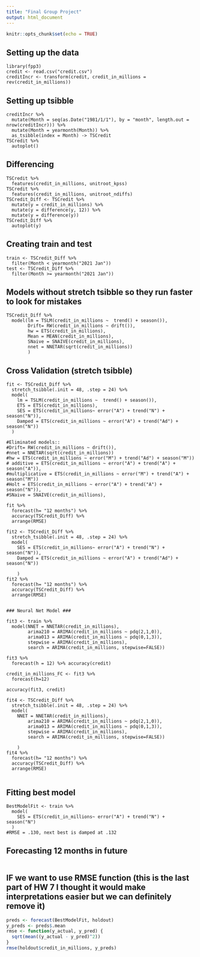 ```yaml
---
title: "Final Group Project"
output: html_document
---
```


```r
knitr::opts_chunk$set(echo = TRUE)
```

## Setting up the data

```r-
library(fpp3)
credit <- read.csv("credit.csv")
creditIncr <- transform(credit, credit_in_millions = rev(credit_in_millions))
```

## Setting up tsibble

```r-
creditIncr %>% 
  mutate(Month = seq(as.Date("1981/1/1"), by = "month", length.out = nrow(creditIncr))) %>%
  mutate(Month = yearmonth(Month)) %>% 
  as_tsibble(index = Month) -> TSCredit
TSCredit %>% 
  autoplot()
```

## Differencing

```r-
TSCredit %>%
  features(credit_in_millions, unitroot_kpss)
TSCredit %>%
  features(credit_in_millions, unitroot_ndiffs)
TSCredit_Diff <- TSCredit %>%
  mutate(y = credit_in_millions) %>% 
  mutate(y = difference(y, 12)) %>% 
  mutate(y = difference(y))
TSCredit_Diff %>% 
  autoplot(y)
```

## Creating train and test

```r-
train <- TSCredit_Diff %>% 
  filter(Month < yearmonth("2021 Jan"))
test <- TSCredit_Diff %>% 
  filter(Month >= yearmonth("2021 Jan"))
```

## Models without stretch tsibble so they run faster to look for mistakes

```r-
TSCredit_Diff %>% 
  model(lm = TSLM(credit_in_millions ~  trend() + season()),
        Drift= RW(credit_in_millions ~ drift()),
        hw = ETS(credit_in_millions),
        Mean = MEAN(credit_in_millions),
        SNaive = SNAIVE(credit_in_millions),
        nnet = NNETAR(sqrt(credit_in_millions))
        )
```

## Cross Validation (stretch tsibble)

```r-
fit <- TSCredit_Diff %>% 
  stretch_tsibble(.init = 48, .step = 24) %>% 
  model(
    lm = TSLM(credit_in_millions ~  trend() + season()),
    ETS = ETS(credit_in_millions),
    SES = ETS(credit_in_millions~ error("A") + trend("N") + season("N")),
    Damped = ETS(credit_in_millions ~ error("A") + trend("Ad") + season("N"))
  )

#Eliminated models::
#Drift= RW(credit_in_millions ~ drift()),
#nnet = NNETAR(sqrt(credit_in_millions))
#hw = ETS(credit_in_millions ~ error("M") + trend("Ad") + season("M"))
# additive = ETS(credit_in_millions ~ error("A") + trend("A") + season("A")),
#multiplicative = ETS(credit_in_millions ~ error("M") + trend("A") + season("M"))
#Holt = ETS(credit_in_millions ~ error("A") + trend("A") + season("N")),
#SNaive = SNAIVE(credit_in_millions),
 
fit %>% 
  forecast(h= "12 months") %>% 
  accuracy(TSCredit_Diff) %>% 
  arrange(RMSE)

fit2 <- TSCredit_Diff %>% 
  stretch_tsibble(.init = 48, .step = 24) %>% 
  model(
    SES = ETS(credit_in_millions~ error("A") + trend("N") + season("N")),
    Damped = ETS(credit_in_millions ~ error("A") + trend("Ad") + season("N"))
    
    )
fit2 %>% 
  forecast(h= "12 months") %>% 
  accuracy(TSCredit_Diff) %>% 
  arrange(RMSE)


### Neural Net Model ###

fit3 <- train %>%
  model(NNET = NNETAR(credit_in_millions),
        arima210 = ARIMA(credit_in_millions ~ pdq(2,1,0)),
        arima013 = ARIMA(credit_in_millions ~ pdq(0,1,3)),
        stepwise = ARIMA(credit_in_millions),
        search = ARIMA(credit_in_millions, stepwise=FALSE))

fit3 %>%
  forecast(h = 12) %>% accuracy(credit)

credit_in_millions_FC <- fit3 %>%
  forecast(h=12)

accuracy(fit3, credit)

fit4 <- TSCredit_Diff %>% 
  stretch_tsibble(.init = 48, .step = 24) %>% 
  model(
    NNET = NNETAR(credit_in_millions),
        arima210 = ARIMA(credit_in_millions ~ pdq(2,1,0)),
        arima013 = ARIMA(credit_in_millions ~ pdq(0,1,3)),
        stepwise = ARIMA(credit_in_millions),
        search = ARIMA(credit_in_millions, stepwise=FALSE))
    
    )
fit4 %>% 
  forecast(h= "12 months") %>% 
  accuracy(TSCredit_Diff) %>% 
  arrange(RMSE)
  
```

## Fitting best model

```r-
BestModelFit <- train %>% 
  model(
    SES = ETS(credit_in_millions~ error("A") + trend("N") + season("N")
  )
#RMSE = .130, next best is damped at .132
```

## Forecasting 12 months in future

```r-


```

## IF we want to use RMSE function (this is the last part of HW 7 I thought it would make interpretations easier but we can definitely remove it)

```r
preds <- forecast(BestModelFit, holdout)
y_preds <- preds$.mean
rmse <- function(y_actual, y_pred) {
  sqrt(mean((y_actual - y_pred)^2))
}
rmse(holdout$credit_in_millions, y_preds)
```
